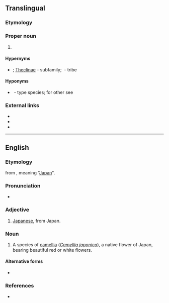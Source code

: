 {{also|japonica}}
==Translingual==
{{rfi|lang=mul}}

===Etymology===
{{rfelite|mul}}

===Proper noun===
{{taxoninfl|i=1|g=f}}

# {{taxon|genus|family|Lycaenidae|}}

====Hypernyms====
* {{sense|genus}} {{Lycaenidae Hypernyms}}; [[Theclinae]]&nbsp;- subfamily; ''{{taxlink|Theclini|tribe|ver=170504}}''&nbsp;- tribe

====Hyponyms====
* {{sense|genus}} {{taxlink|Japonica saepestriata|species|ver=170504}}&nbsp;- type species; for other see {{specieslite|i=1}}

===External links===
* {{pedia|Japonica (butterfly)|'''''Japonica''''' (butterfly)}}
* {{specieslite|i=1}}
* {{comcatlite|i=1}}

----

==English==

===Etymology===
{{etyl|NL.|en}} from {{m|la|Japonia}}, meaning "[[Japan]]".

===Pronunciation===
* {{a|US}} {{IPA|/dʒə.ˈpɑn.ɪ.ˌkə/|lang=en}}

===Adjective===
{{en-adj|-}}

# [[Japanese]], from Japan.

===Noun===
{{en-noun|-}}

# {{lb|en|dated}} A species of [[camellia]] (''[[Camellia japonica]]''), a native flower of Japan, bearing beautiful red or white flowers.

====Alternative forms====
* {{l|en|japonica}}

===References===
* {{R:Webster 1913}}